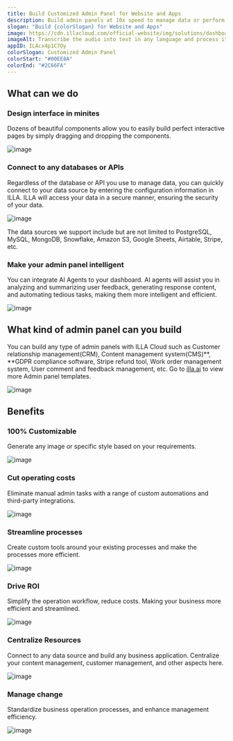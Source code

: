 ```yaml
---
title: Build Customized Admin Panel for Website and Apps
description: Build admin panels at 10x speed to manage data or perform operations and allow developers to focus on business development. 
slogan: "Build {colorSlogan} for Website and Apps"
image: https://cdn.illacloud.com/official-website/img/solutions/dashboard/cover.svg
imageAlt: Transcribe the audio into text in any language and process it, such as translate, summarize, store and share.
appID: ILAcx4p1C7Oy
colorSlogan: Customized Admin Panel
colorStart: "#00EE8A"
colorEnd: "#2C66FA"
---
```


## What can we do

### Design interface in minites

Dozens of beautiful components allow you to easily build perfect interactive pages by simply dragging and dropping the components.

![image](https://cdn.illacloud.com/official-website/img/solutions/dashboard/design.svg)

### Connect to any databases or APIs

Regardless of the database or API you use to manage data, you can quickly connect to your data source by entering the configuration information in ILLA. ILLA will access your data in a secure manner, ensuring the security of your data.

![image](https://cdn.illacloud.com/official-website/img/solutions/cms/data-source.svg)

The data sources we support include but are not limited to PostgreSQL, MySQL, MongoDB, Snowflake, Amazon S3, Google Sheets, Airtable, Stripe, etc.

### Make your admin panel intelligent

You can integrate AI Agents to your dashboard. AI agents will assist you in analyzing and summarizing user feedback, generating response content, and automating tedious tasks, making them more intelligent and efficient.

![image](https://cdn.illacloud.com/official-website/img/solutions/dashboard/analysis.gif)

## What kind of admin panel can you build

You can build any type of admin panels with ILLA Cloud such as Customer relationship management(CRM), Content management system(CMS)**, **GDPR compliance software, Stripe refund tool, Work order management system, User comment and feedback management, etc.  Go to [illa.ai](https://illa.ai/app) to view more Admin panel templates.

![image](https://cdn.illacloud.com/official-website/img/solutions/admin-panel/admin-panel.svg)

## Benefits

### 100% Customizable

Generate any image or specific style based on your requirements.

![image](https://cdn.illacloud.com/official-website/img/solutions/custom.svg)

### Cut operating costs

Eliminate manual admin tasks with a range of custom automations and third-party integrations.

![image](https://cdn.illacloud.com/official-website/img/solutions/cut-cost.svg)

### Streamline processes

Create custom tools around your existing processes and make the processes more efficient.

![image](https://cdn.illacloud.com/official-website/img/solutions/process.svg)

### Drive ROI

Simplify the operation workflow, reduce costs. Making your business more efficient and streamlined.

![image](https://cdn.illacloud.com/official-website/img/solutions/roi.svg)

### Centralize Resources

Connect to any data source and build any business application. Centralize your content management, customer management, and other aspects here.

![image](https://cdn.illacloud.com/official-website/img/solutions/centralize.svg)

### Manage change

Standardize business operation processes, and enhance management efficiency.

![image](https://cdn.illacloud.com/official-website/img/solutions/change.svg)
